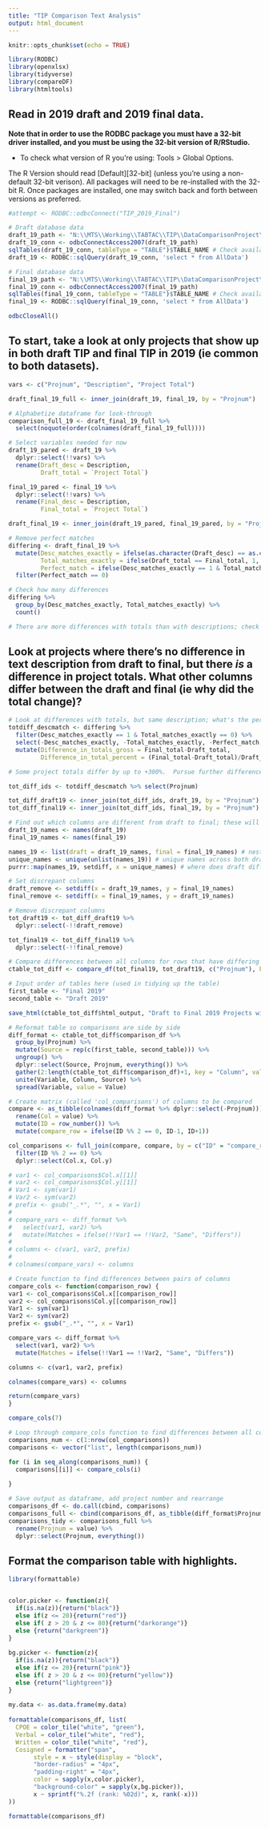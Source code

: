 ```yaml
---
title: "TIP Comparison Text Analysis"
output: html_document
---
```


```r
knitr::opts_chunk$set(echo = TRUE)

library(RODBC)
library(openxlsx)
library(tidyverse)
library(compareDF)
library(htmltools)
```

## Read in 2019 draft and 2019 final data.

**Note that in order to use the RODBC package you must have a 32-bit driver installed, and you must be using the 32-bit version of R/RStudio.**

* To check what version of R you're using: Tools > Global Options.

The R Version should read [Default][32-bit] (unless you're using a non-default 32-bit verison).  All packages will need to be re-installed with the 32-bit R.  Once packages are installed, one may switch back and forth between versions as preferred.

```r
#attempt <- RODBC::odbcConnect("TIP_2019_Final")

# Draft database data
draft_19_path <- "N:\\MTS\\Working\\TABTAC\\TIP\\DataComparisonProject\\2019Draft.accdb"
draft_19_conn <- odbcConnectAccess2007(draft_19_path)
sqlTables(draft_19_conn, tableType = "TABLE")$TABLE_NAME # Check available tables
draft_19 <- RODBC::sqlQuery(draft_19_conn, 'select * from AllData')

# Final database data
final_19_path <- "N:\\MTS\\Working\\TABTAC\\TIP\\DataComparisonProject\\2019_Final.accdb"
final_19_conn <- odbcConnectAccess2007(final_19_path)
sqlTables(final_19_conn, tableType = "TABLE")$TABLE_NAME # Check available tables
final_19 <- RODBC::sqlQuery(final_19_conn, 'select * from AllData')

odbcCloseAll()
```

## To start, take a look at only projects that show up in **both** draft TIP and final TIP in 2019 (ie common to both datasets).

```r
vars <- c("Projnum", "Description", "Project Total")

draft_final_19_full <- inner_join(draft_19, final_19, by = "Projnum")

# Alphabetize dataframe for look-through                                  
comparison_full_19 <- draft_final_19_full %>%
  select(noquote(order(colnames(draft_final_19_full))))

# Select variables needed for now
draft_19_pared <- draft_19 %>%
  dplyr::select(!!vars) %>%
  rename(Draft_desc = Description,
         Draft_total = `Project Total`)

final_19_pared <- final_19 %>%
  dplyr::select(!!vars) %>%
  rename(Final_desc = Description,
         Final_total = `Project Total`)

draft_final_19 <- inner_join(draft_19_pared, final_19_pared, by = "Projnum")

# Remove perfect matches
differing <- draft_final_19 %>%
  mutate(Desc_matches_exactly = ifelse(as.character(Draft_desc) == as.character(Final_desc), 1, 0),
         Total_matches_exactly = ifelse(Draft_total == Final_total, 1, 0),
         Perfect_match = ifelse(Desc_matches_exactly == 1 & Total_matches_exactly == 1, 1, 0)) %>%
  filter(Perfect_match == 0)

# Check how many differences
differing %>%
  group_by(Desc_matches_exactly, Total_matches_exactly) %>%
  count()

# There are more differences with totals than with descriptions; check out differences in totals first

```

## Look at projects where there's no difference in text description from draft to final, but there *is* a difference in project totals.  What other columns differ between the draft and final (ie why did the total change)?

```r
# Look at differences with totals, but same description; what's the percent difference in total?  If it's minimal, may not be worth pursuing
totdiff_descmatch <- differing %>%
  filter(Desc_matches_exactly == 1 & Total_matches_exactly == 0) %>%
  select(-Desc_matches_exactly, -Total_matches_exactly, -Perfect_match, -Final_desc, -Draft_desc) %>%
  mutate(Difference_in_totals_gross = Final_total-Draft_total,
         Difference_in_total_percent = (Final_total-Draft_total)/Draft_total*100)

# Some project totals differ by up to +300%.  Pursue further differences

tot_diff_ids <- totdiff_descmatch %>% select(Projnum)

tot_diff_draft19 <- inner_join(tot_diff_ids, draft_19, by = "Projnum")
tot_diff_final19 <- inner_join(tot_diff_ids, final_19, by = "Projnum")

# Find out which columns are different from draft to final; these will need to be dropped to use compare_df
draft_19_names <- names(draft_19)
final_19_names <- names(final_19)

names_19 <- list(draft = draft_19_names, final = final_19_names) # nested list of 2
unique_names <- unique(unlist(names_19)) # unique names across both draft and final
purrr::map(names_19, setdiff, x = unique_names) # where does draft differ from final and final from draft?

# Set discrepant columns
draft_remove <- setdiff(x = draft_19_names, y = final_19_names)
final_remove <- setdiff(x = final_19_names, y = draft_19_names)

# Remove discrepant columns
tot_draft19 <- tot_diff_draft19 %>%
  dplyr::select(-!!draft_remove)

tot_final19 <- tot_diff_final19 %>%
  dplyr::select(-!!final_remove)

# Compare differences between all columns for rows that have differing totals, but not differing text descriptions - note that both dataframes are included in html output as ordinal lines
ctable_tot_diff <- compare_df(tot_final19, tot_draft19, c("Projnum"), keep_unchanged_cols = F)

# Input order of tables here (used in tidying up the table)
first_table <- "Final 2019"
second_table <- "Draft 2019"

save_html(ctable_tot_diff$html_output, "Draft to Final 2019 Projects with Differing Totals.html")

# Reformat table so comparisons are side by side
diff_format <- ctable_tot_diff$comparison_df %>%
  group_by(Projnum) %>%
  mutate(Source = rep(c(first_table, second_table))) %>%
  ungroup() %>%
  dplyr::select(Source, Projnum, everything()) %>%
  gather(2:length(ctable_tot_diff$comparison_df)+1, key = "Column", value = "Value") %>%
  unite(Variable, Column, Source) %>%
  spread(Variable, value = Value)

# Create matrix (called 'col_comparisons') of columns to be compared
compare <- as_tibble(colnames(diff_format %>% dplyr::select(-Projnum))) %>%
  rename(Col = value) %>%
  mutate(ID = row_number()) %>%
  mutate(compare_row = ifelse(ID %% 2 == 0, ID-1, ID+1))

col_comparisons <- full_join(compare, compare, by = c("ID" = "compare_row")) %>%
  filter(ID %% 2 == 0) %>%
  dplyr::select(Col.x, Col.y)

# var1 <- col_comparisons$Col.x[[1]]
# var2 <- col_comparisons$Col.y[[1]]
# Var1 <- sym(var1)
# Var2 <- sym(var2)
# prefix <- gsub("_.*", "", x = Var1)
# 
# compare_vars <- diff_format %>%
#   select(var1, var2) %>%
#   mutate(Matches = ifelse(!!Var1 == !!Var2, "Same", "Differs"))
# 
# columns <- c(var1, var2, prefix)
# 
# colnames(compare_vars) <- columns

# Create function to find differences between pairs of columns
compare_cols <- function(comparison_row) {
var1 <- col_comparisons$Col.x[[comparison_row]]
var2 <- col_comparisons$Col.y[[comparison_row]]
Var1 <- sym(var1)
Var2 <- sym(var2)
prefix <- gsub("_.*", "", x = Var1)

compare_vars <- diff_format %>%
  select(var1, var2) %>%
  mutate(Matches = ifelse(!!Var1 == !!Var2, "Same", "Differs"))

columns <- c(var1, var2, prefix)

colnames(compare_vars) <- columns

return(compare_vars)
}

compare_cols(7)

# Loop through compare_cols function to find differences between all columns
comparisons_num <- c(1:nrow(col_comparisons))
comparisons <- vector("list", length(comparisons_num))

for (i in seq_along(comparisons_num)) {
  comparisons[[i]] <- compare_cols(i)
  
}

# Save output as dataframe, add project number and rearrange
comparisons_df <- do.call(cbind, comparisons)
comparisons_full <- cbind(comparisons_df, as_tibble(diff_format$Projnum))
comparisons_tidy <- comparisons_full %>%
  rename(Projnum = value) %>%
  dplyr::select(Projnum, everything())

```

## Format the comparison table with highlights.

```r
library(formattable)


color.picker <- function(z){
  if(is.na(z)){return("black")}
  else if(z <= 20){return("red")}
  else if( z > 20 & z <= 80){return("darkorange")}
  else {return("darkgreen")}
}
 
bg.picker <- function(z){
  if(is.na(z)){return("black")}
  else if(z <= 20){return("pink")}
  else if( z > 20 & z <= 80){return("yellow")}
  else {return("lightgreen")}
}
 
my.data <- as.data.frame(my.data)
 
formattable(comparisons_df, list(
  CPOE = color_tile("white", "green"),
  Verbal = color_tile("white", "red"),
  Written = color_tile("white", "red"),
  Cosigned = formatter("span",
       style = x ~ style(display = "block",
       "border-radius" = "4px",
       "padding-right" = "4px",
       color = sapply(x,color.picker),
       "background-color" = sapply(x,bg.picker)),
       x ~ sprintf("%.2f (rank: %02d)", x, rank(-x)))
))

formattable(comparisons_df)
```
